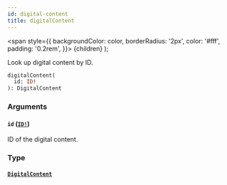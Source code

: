 ```yaml
---
id: digital-content
title: digitalContent
---
```


<span
style={{
      backgroundColor: color,
      borderRadius: '2px',
      color: '#fff',
      padding: '0.2rem',
    }}>
{children}
</span>
);

Look up digital content by ID.

```graphql
digitalContent(
  id: ID!
): DigitalContent

```

### Arguments

#### `id` ([`ID!`](/api-reference/scalars/id.mdx))

ID of the digital content.

### Type

#### [`DigitalContent`](/api-reference/objects/digital-content.mdx)
